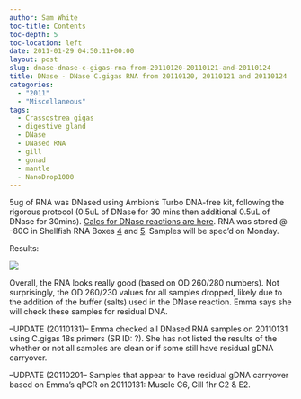 ```yaml
---
author: Sam White
toc-title: Contents
toc-depth: 5
toc-location: left
date: 2011-01-29 04:50:11+00:00
layout: post
slug: dnase-dnase-c-gigas-rna-from-20110120-20110121-and-20110124
title: DNase - DNase C.gigas RNA from 20110120, 20110121 and 20110124
categories:
  - "2011"
  - "Miscellaneous"
tags:
  - Crassostrea gigas
  - digestive gland
  - DNase
  - DNased RNA
  - gill
  - gonad
  - mantle
  - NanoDrop1000
---
```


5ug of RNA was DNased using Ambion's Turbo DNA-free kit, following the rigorous protocol (0.5uL of DNase for 30 mins then additional 0.5uL of DNase for 30mins). [Calcs for DNase reactions are here](https://spreadsheets.google.com/ccc?key=0AmS_90rPaQMzdEYzZEFjSXlGRUgzVUZBekpzZTMybmc&hl=en&authkey=CJ6rp5cM). RNA was stored @ -80C in Shellfish RNA Boxes [4](https://spreadsheets.google.com/ccc?key=0AmS_90rPaQMzcHdyU1d0MDVMLWpaTWdadnJSd0M4UUE&hl=en#gid=3) and [5](https://spreadsheets.google.com/ccc?key=0AmS_90rPaQMzcHdyU1d0MDVMLWpaTWdadnJSd0M4UUE&hl=en#gid=4). Samples will be spec'd on Monday.

Results:

![](https://eagle.fish.washington.edu/Arabidopsis/RNA%20Spec%20Readings/20110131%20DNased%20RNA%20ODs.JPG)

Overall, the RNA looks really good (based on OD 260/280 numbers). Not surprisingly, the OD 260/230 values for all samples dropped, likely due to the addition of the buffer (salts) used in the DNase reaction. Emma says she will check these samples for residual DNA.

--UPDATE (20110131)-- Emma checked all DNased RNA samples on 20110131 using C.gigas 18s primers (SR ID: ?). She has not listed the results of the whether or not all samples are clean or if some still have residual gDNA carryover.

--UDPATE (20110201-- Samples that appear to have residual gDNA carryover based on Emma's qPCR on 20110131: Muscle C6, Gill 1hr C2 & E2.
